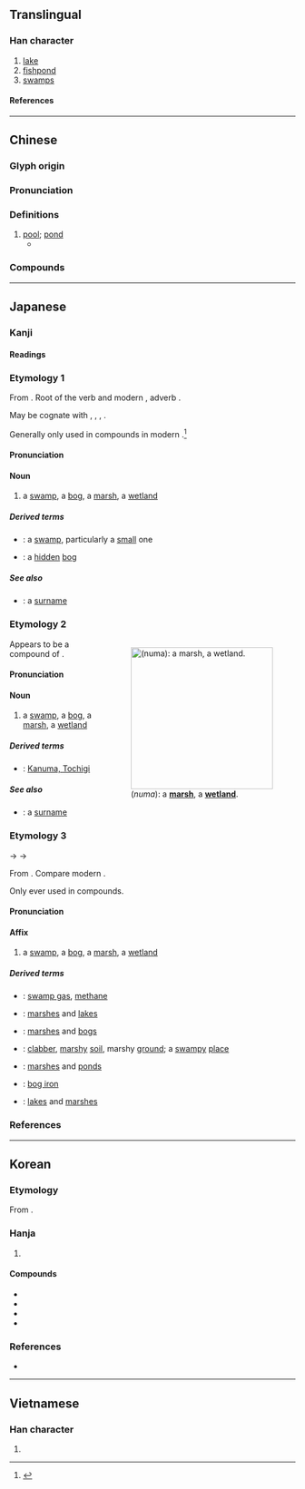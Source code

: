 {{character info}}
==Translingual==

===Han character===
{{stroke order|strokes=8}}
{{Han char|rn=85|rad=水|as=05|sn=8|four=37162|canj=ESHR|ids=⿰氵召}}

# [[lake]]
# [[fishpond]]
# [[swamp]]s

====References====
{{Han ref|kx=0614.090|dkj=17257|dj=1008.010|hdz=31597.050|uh=6CBC}}

----

==Chinese==
{{zh-forms}}

===Glyph origin===
{{Han etym}}

===Pronunciation===
{{zh-pron
|m=zhǎo
|c=ziu2
|h=pfs=
|md=
|mn=ml:chiáu/qz,tw,xm,zz:chiau
|mn_note=chiáu - literary; chiau - vernacular (俗)
|w=
|mc=y
|oc=y
|cat=n
}}

===Definitions===
{{zh-hanzi}}

# [[pool]]; [[pond]]
#* {{zh-x|王 立 於 沼 上，顧 鴻雁 麋鹿，曰：「賢 者 亦 樂 此 乎？」|The king went and stood with him by a '''pond''', and, looking round at the large geese and deer, said, 'Do wise and good princes also find pleasure in these things?'|ref=Mengzi}}

===Compounds===
{{zh-der|沼澤|泥沼|慧沼|廢沼|沼泥|湖沼|池沼|沼蝦|沼澤土|沼氣|沼山}}

----

==Japanese==

===Kanji===
{{ja-kanji|rs=水05}}

====Readings====
{{ja-readings
|goon=しょう<せう
|kanon=しょう<せう
|kun=ぬま-, ぬ
}}

===Etymology 1===
{{ja-kanjitab|ぬ|yomi=k}}
From {{inh|ja|ojp|-|sort=ぬ}}. Root of the {{cog|ojp|-}} verb {{m|ja|ぬる|tr=nuru|t=to become loose; to become wet}} and modern {{cog|ja|濡れる|tr=nureru|t=to become wet}}, adverb {{m|ja|ぬるぬる|tr=nurunuru|t=loosely; lukewarmly; oozingly}}.

May be cognate with {{cog|ko|늪|t=swamp, bog, marsh}}, {{cog|mn|нам|t=low-lying}}, {{m|mn|намаг|t=swamp, bog, marsh}}, {{m|mn|норох|t=to become wet}}.

Generally only used in compounds in modern {{cog|ja|-}}.<ref name="KDJ">{{R:Kokugo Dai Jiten}}</ref>

====Pronunciation====
{{ja-pron|y=k|ぬ}}

====Noun====
{{ja-noun|ぬ}}

# a [[swamp]], a [[bog]], a [[marsh]], a [[wetland]]

=====Derived terms=====
* {{ja-r|小%沼|お%ぬ}}: a [[swamp]], particularly a [[small]] one
* {{ja-r|隠%沼|こもり%ぬ}}: a [[hidden]] [[bog]]

=====See also=====
* {{ja-r|沼間|^ぬま}}: a [[surname]]

===Etymology 2===
<div style="float:right;">
{{wikipedia|lang=ja}}
{{wikipedia|Marsh}}
[[File:Beautiful_marsh_wetland_landscape.jpg|thumb|250px|{{lang|ja|沼}} (''numa''): a '''[[marsh]]''', a '''[[wetland]]'''.]]
</div>
{{ja-kanjitab|ぬま|yomi=k}}
Appears to be a compound of {{compound|ja|sort=ぬま|沼|tr1=nu|t1=swamp|間|tr2=ma|t2=space, area}}.

====Pronunciation====
{{ja-pron|yomi=k|acc=o|acc_ref=NHK,DJR|ぬま}}

====Noun====
{{ja-noun|ぬま}}

# a [[swamp]], a [[bog]], a [[marsh]], a [[wetland]]

=====Derived terms=====
{{der-top}}
* {{ja-r|鹿%沼|^か%ぬま}}: [[w:Kanuma, Tochigi|Kanuma, Tochigi]]
{{der-bottom}}

=====See also=====
* {{ja-r|沼間|^ぬま}}: a [[surname]]

===Etymology 3===
{{ja-kanjitab|しょう|yomi=o}}
{{IPAchar|/seu/}} → {{IPAchar|/ɕeu/}} → {{IPAchar|/ɕʲoː/}}

From {{der|ja|ltc|sort=しよう|沼|tr=tsyew<sup>X</sup>||swamp}}. Compare modern {{cog|cmn|沼|tr=zhǎo}}.

Only ever used in compounds.

====Pronunciation====
{{ja-pron|yomi=o|しょう}}

====Affix====
{{ja-pos|affix|しょう|hhira=せう}}

# a [[swamp]], a [[bog]], a [[marsh]], a [[wetland]]

=====Derived terms=====
{{der-top}}
* {{ja-r|沼気|しょうき}}: [[swamp gas]], [[methane]]
* {{ja-r|沼湖|しょうこ}}: [[marsh]]es and [[lake]]s
* {{ja-r|沼沢|しょうたく}}: [[marsh]]es and [[bog]]s
* {{ja-r|沼地|しょうち}}: [[clabber]], [[marshy]] [[soil]], marshy [[ground]]; a [[swampy]] [[place]]
* {{ja-r|沼池|しょうち}}: [[marsh]]es and [[pond]]s
* {{ja-r|沼鉄鉱|しょうてっこう}}: [[bog iron]]
{{der-mid}}
* {{ja-r|湖沼|こしょう}}: [[lake]]s and [[marsh]]es
{{der-bottom}}

===References===
<references/>

{{topics|ja|Landforms|Water|sort=ぬま}}

----

==Korean==

===Etymology===
From {{der|ko|ltc|-}} {{ltc-l|沼|id=1}}. {{hanja-hunmong|쇼〯|syo|地理#상05A}}

===Hanja===
{{ko-hanja-search}}
{{ko-hanja|못|소}}

# {{hanja form of|소|[[swamp]]}}

====Compounds====
{{der-top|Compounds}}
* {{ko-l|호소|湖沼}}
* {{ko-l|소지|沼池}}
* {{ko-l|소택|沼澤}}
* {{ko-l|소택지|沼澤地}}
{{der-bottom}}

===References===
* {{R:hanjadoc|5871}}

----

==Vietnamese==

===Han character===
{{vi-readings|rs=水05|reading=trẻo}}

# {{rfdef|vi|sort=水05}}